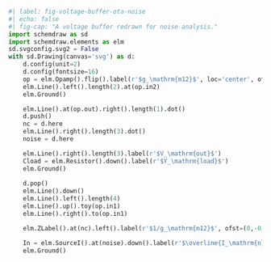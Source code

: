 ```python
#| label: fig-voltage-buffer-ota-noise
#| echo: false
#| fig-cap: "A voltage buffer redrawn for noise analysis."
import schemdraw as sd
import schemdraw.elements as elm
sd.svgconfig.svg2 = False
with sd.Drawing(canvas='svg') as d:
    d.config(unit=2)
    d.config(fontsize=16)
    op = elm.Opamp().flip().label(r'$g_\mathrm{m12}$', loc='center', ofst=0)
    elm.Line().left().length(2).at(op.in2)
    elm.Ground()

    elm.Line().at(op.out).right().length(1).dot()
    d.push()
    nc = d.here
    elm.Line().right().length(3).dot()
    noise = d.here

    elm.Line().right().length(3).label(r'$V_\mathrm{out}$')
    Cload = elm.Resistor().down().label(r'$Y_\mathrm{load}$')
    elm.Ground()
    
    d.pop()
    elm.Line().down()
    elm.Line().left().length(4)
    elm.Line().up().toy(op.in1)
    elm.Line().right().to(op.in1)

    elm.ZLabel().at(nc).left().label(r'$1/g_\mathrm{m12}$', ofst=(0,-0.5))

    In = elm.SourceI().at(noise).down().label(r'$\overline{I_\mathrm{n}^2}$')
    elm.Ground()

```
